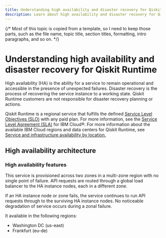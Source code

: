 ```yaml
---
title: Understanding high availability and disaster recovery for Qiskit Runtime
description: Learn about high availability and disaster recovery for Qiskit Runtime
---
```

{/* Most of this topic is copied from a template, so I need to keep those parts, such as the file name, topic title, section titles, formatting, intro paragraphs, and so on. */}

# Understanding high availability and disaster recovery for Qiskit Runtime

High availability (HA) is the ability for a service to remain operational and accessible in the presence of unexpected failures. Disaster recovery is the process of recovering the service instance to a working state. Qiskit Runtime customers are not responsible for disaster recovery planning or actions.

Qiskit Runtime is a regional service that fulfills the defined [Service Level Objectives (SLO)](https://cloud.ibm.com/docs/resiliency?topic=resiliency-slo) with any paid plan. For more information, see the [Service Level Agreement (SLA)](https://www.ibm.com/support/customer/csol/terms/?id=i126-9268&lc=en) for IBM Cloud&reg;. For more information about the available IBM Cloud regions and data centers for Qiskit Runtime, see [Service and infrastructure availability by location.](https://cloud.ibm.com/docs/overview?topic=overview-services_region)

## High availability architecture

### High availability features

This service is provisioned across two zones in a multi-zone region with no single point of failure. API requests are routed through a global load balancer to the HA instance nodes, each in a different zone.

If an HA instance node or zone fails, the service continues to run API requests through to the surviving HA instance nodes.  No noticeable degradation of service occurs during a zonal failure.

It available in the following regions:

- Washington DC (us-east)
- Frankfurt (eu-de)
